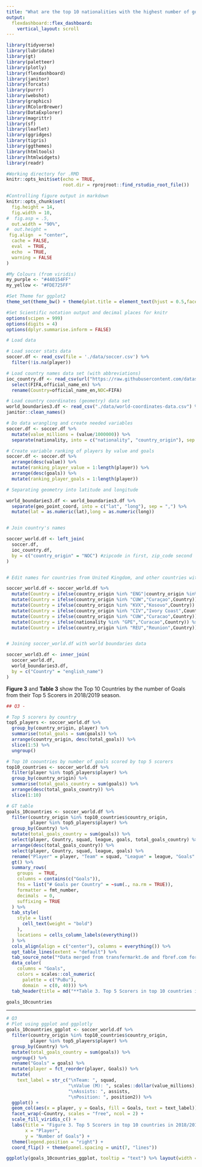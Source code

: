 ```yaml
---
title: "What are the top 10 nationalities with the highest number of goals scored by their top 5 scorers?"
output: 
  flexdashboard::flex_dashboard:
    vertical_layout: scroll
---
```


```r
library(tidyverse)
library(lubridate)
library(gt)
library(paletteer)
library(plotly)
library(flexdashboard)
library(janitor)
library(forcats)
library(purrr)
library(webshot)
library(graphics)
library(RColorBrewer)
library(DataExplorer)
library(magrittr)
library(sf)
library(leaflet)
library(ggridges)
library(tigris)
library(ggthemes)
library(htmltools)
library(htmlwidgets)
library(readr)

#Working directory for .RMD
knitr::opts_knit$set(echo = TRUE,
                     root.dir = rprojroot::find_rstudio_root_file())

#Controlling figure output in markdown
knitr::opts_chunk$set(
  fig.height = 14, 
  fig.width = 10,
#  fig.asp = .5,
  out.width = "90%",
#  out.height = 
 fig.align  = "center",
  cache = FALSE,
  eval  = TRUE,
  echo  = TRUE,
  warning = FALSE
)

#My Colours (from viridis)
my_purple <- "#440154FF"
my_yellow <- "#FDE725FF"

#Set Theme for ggplot2
theme_set(theme_bw() + theme(plot.title = element_text(hjust = 0.5,face = "bold"), legend.position = "bottom"))

#Set Scientific notation output and decimal places for knitr
options(scipen = 999)
options(digits = 4)
options(dplyr.summarise.inform = FALSE)
```


```r
# Load data

# Load soccer stats data
soccer.df <- read_csv(file = './data/soccer.csv') %>%
  filter(!is.na(player))

# Load country names data set (with abbreviations)
ioc_country.df <- read_csv(url("https://raw.githubusercontent.com/datasets/country-codes/master/data/country-codes.csv")) %>%
  select(FIFA,official_name_en) %>%
  rename(Country=official_name_en,NOC=FIFA)

# Load country coordinates (geometry) data set
world_boundaries3.df <- read_csv("./data/world-coordinates-data.csv") %>%
janitor::clean_names() 

```

```r
# Do data wrangling and create needed variables
soccer.df <- soccer.df %>%
  mutate(value_millions = (value/1000000)) %>%
  separate(nationality, into = c("nationality", "country_origin"), sep = " ")

# Create variable ranking of players by value and goals
soccer.df <- soccer.df %>%
  arrange(desc(value)) %>%
  mutate(ranking_player_value = 1:length(player)) %>%
  arrange(desc(goals)) %>%
  mutate(ranking_player_goals = 1:length(player))

# Separating geometry into latitude and longitude

world_boundaries3.df <- world_boundaries3.df %>%
  separate(geo_point_coord, into = c("lat", "long"), sep = ",") %>%
  mutate(lat = as.numeric(lat),long = as.numeric(long))


# Join country's names

soccer_world.df <- left_join(
  soccer.df,
  ioc_country.df,
  by = c("country_origin" = "NOC") #zipcode in first, zip_code second
)


# Edit names for countries from United Kingdom, and other countries with special characters

soccer_world.df <- soccer_world.df %>%
  mutate(Country = ifelse(country_origin %in% "ENG"|country_origin %in% "WAL"|country_origin %in% "SCO"|country_origin %in% "NIR","United Kingdom",Country)) %>%
  mutate(Country = ifelse(country_origin %in% "CUW","Curaçao",Country)) %>%
  mutate(Country = ifelse(country_origin %in% "KVX","Kosovo",Country)) %>%
  mutate(Country = ifelse(country_origin %in% "CIV","Ivory Coast",Country)) %>%
  mutate(Country = ifelse(country_origin %in% "CUW","Curacao",Country)) %>%
  mutate(Country = ifelse(nationality %in% "GPE","Curacao",Country)) %>%
  mutate(Country = ifelse(country_origin %in% "REU","Reunion",Country))


# Joining soccer_world.df with world boundaries data

soccer_world3.df <- inner_join(
  soccer_world.df, 
  world_boundaries3.df, 
  by = c("Country" = "english_name") 
)
```

**Figure 3** and **Table 3** show the Top 10 Countries by the number of Goals from their Top 5 Scorers in 2018/2019 season.


```r
## Q3 - 

# Top 5 scorers by country
top5_players <- soccer_world.df %>%
  group_by(country_origin, player) %>%
  summarise(total_goals = sum(goals)) %>%
  arrange(country_origin, desc(total_goals)) %>%
  slice(1:5) %>%
  ungroup()

# Top 10 coountries by number of goals scored by top 5 scorers
top10_countries <- soccer_world.df %>%
  filter(player %in% top5_players$player) %>%
  group_by(country_origin) %>%
  summarise(total_goals_country = sum(goals)) %>%
  arrange(desc(total_goals_country)) %>%
  slice(1:10)

# GT table
goals_10countries <- soccer_world.df %>%
  filter(country_origin %in% top10_countries$country_origin,
         player %in% top5_players$player) %>%
  group_by(Country) %>%
  mutate(total_goals_country = sum(goals)) %>%
  select(player, Country, squad, league, goals, total_goals_country) %>%
  arrange(desc(total_goals_country)) %>%
  select(player, Country, squad, league, goals) %>%
  rename("Player" = player, "Team" = squad, "League" = league, "Goals" = goals) %>%
  gt() %>%
  summary_rows(
    groups  = TRUE,
    columns = contains(c("Goals")),
    fns = list("# Goals per Country" = ~sum(., na.rm = TRUE)),
    formatter = fmt_number,
    decimals  = 0,
    suffixing = TRUE
  ) %>%
  tab_style(
    style = list(
      cell_text(weight = "bold")
    ),
    locations = cells_column_labels(everything())
  ) %>% 
  cols_align(align = c("center"), columns = everything()) %>%
  opt_table_lines(extent = "default") %>%
  tab_source_note("*Data merged from transfermarkt.de and fbref.com for 2018/19 season by Rafael Stepien and available on Kaggle*") %>%
  data_color(
    columns = "Goals",
    colors = scales::col_numeric(
      palette = c("PuBu"),
      domain  = c(0, 40))) %>%
  tab_header(title = md("**Table 3. Top 5 Scorers in top 10 countries in 2018/2019 season**"))

goals_10countries
```

***

```r

# Q3
# Plot using ggplot and ggplotly
goals_10countries_ggplot <- soccer_world.df %>%
  filter(country_origin %in% top10_countries$country_origin,
         player %in% top5_players$player) %>%
  group_by(Country) %>%
  mutate(total_goals_country = sum(goals)) %>%
  ungroup() %>%
  rename("Goals" = goals) %>%
  mutate(player = fct_reorder(player, Goals)) %>%
  mutate(
    text_label = str_c("\nTeam: ", squad,
                       "\nValue (M): ", scales::dollar(value_millions),
                       "\nAssists: ", assists,
                       "\nPosition: ", position2)) %>%
  ggplot() +
  geom_col(aes(x = player, y = Goals, fill = Goals, text = text_label)) +
  facet_wrap(~Country, scales = "free", ncol = 2) +
  scale_fill_viridis_c() +
  labs(title = "Figure 3. Top 5 Scorers in top 10 countries in 2018/2019 season",
       x = "Player",
       y = "Number of Goals") +
  theme(legend.position = "right") +
  coord_flip() + theme(panel.spacing = unit(7, "lines"))

ggplotly(goals_10countries_ggplot, tooltip = "text") %>% layout(width = 900,heights = 1000,margin = list(b = 90))
```